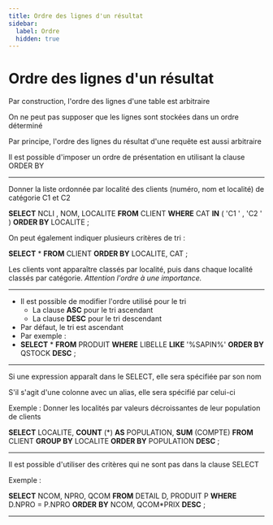 ```yaml
---
title: Ordre des lignes d'un résultat
sidebar:
  label: Ordre
  hidden: true
---
```



<Slide>
</Slide>





# Ordre des lignes d'un résultat

Par construction, l'ordre des lignes d'une table est arbitraire

On ne peut pas supposer que les lignes sont stockées dans un ordre déterminé

Par principe, l'ordre des lignes du résultat d'une requête est aussi arbitraire

Il est possible d'imposer un ordre de présentation en utilisant la clause ORDER BY


---


Donner la liste ordonnée par localité des clients (numéro, nom et localité) de catégorie C1 et C2

__SELECT__  NCLI , NOM, LOCALITE  __FROM__  CLIENT __WHERE__  CAT  __IN__  ( 'C1 ' , 'C2 ' ) __ORDER BY__  LOCALITE ;

On peut également indiquer plusieurs critères de tri :

__SELECT__  * __FROM__  CLIENT __ORDER BY__  LOCALITE, CAT ;

Les clients vont apparaître classés par localité, puis dans chaque localité classés par catégorie.  _Attention l'ordre à une importance._


---


* Il est possible de modifier l'ordre utilisé pour le tri
  * La clause  __ASC__  pour le tri ascendant
  * La clause  __DESC__  pour le tri descendant
* Par défaut, le tri est ascendant
* Par exemple :
* __SELECT__  * __FROM__  PRODUIT __WHERE__  LIBELLE  __LIKE__  '%SAPIN%' __ORDER BY__  QSTOCK  __DESC__  ;


---


Si une expression apparaît dans le SELECT, elle sera spécifiée par son nom

S'il s'agit d'une colonne avec un alias, elle sera spécifié par celui-ci

Exemple : Donner les localités par valeurs décroissantes de leur population de clients

__SELECT__  LOCALITE,	 __COUNT__ (*)  __AS__  POPULATION,	 __SUM__ (COMPTE) __FROM__  CLIENT __GROUP BY__  LOCALITE __ORDER BY__  POPULATION  __DESC__  ;


---


Il est possible d'utiliser des critères qui ne sont pas dans la clause SELECT

Exemple :

__SELECT__  NCOM, NPRO, QCOM __FROM__  DETAIL D, PRODUIT P __WHERE__  D.NPRO = P.NPRO  __ORDER__   __BY__  NCOM, QCOM*PRIX  __DESC__  ;


---
